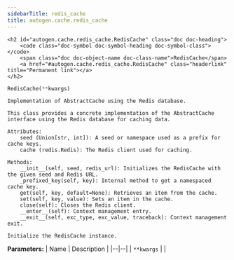 ```yaml
---
sidebarTitle: redis_cache
title: autogen.cache.redis_cache
---
```


    <h2 id="autogen.cache.redis_cache.RedisCache" class="doc doc-heading">
        <code class="doc-symbol doc-symbol-heading doc-symbol-class"></code>
        <span class="doc doc-object-name doc-class-name">RedisCache</span>
        <a href="#autogen.cache.redis_cache.RedisCache" class="headerlink" title="Permanent link"></a>
    </h2>

```python
RedisCache(**kwargs)
```

    Implementation of AbstractCache using the Redis database.
    
    This class provides a concrete implementation of the AbstractCache
    interface using the Redis database for caching data.
    
    Attributes:
        seed (Union[str, int]): A seed or namespace used as a prefix for cache keys.
        cache (redis.Redis): The Redis client used for caching.
    
    Methods:
        __init__(self, seed, redis_url): Initializes the RedisCache with the given seed and Redis URL.
        _prefixed_key(self, key): Internal method to get a namespaced cache key.
        get(self, key, default=None): Retrieves an item from the cache.
        set(self, key, value): Sets an item in the cache.
        close(self): Closes the Redis client.
        __enter__(self): Context management entry.
        __exit__(self, exc_type, exc_value, traceback): Context management exit.
    
    Initialize the RedisCache instance.

<b>Parameters:</b>
| Name | Description |
|--|--|
| `**kwargs` |  |